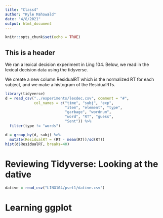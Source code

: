 ```yaml
---
title: "Class4"
author: "Kyle Mahowald"
date: "4/8/2021"
output: html_document
---
```


```r
knitr::opts_chunk$set(echo = TRUE)
```

## This is a header

We ran a lexical decision experiment in Ling 104. Below, we read in the lexical decision data using the tidyverse. 

We create a new column ResidualRT which is the normalized RT for each subject, and we make a histogram of the ResidualRTs.

```r
library(tidyverse)
d = read_csv("../experiments/lexdec.csv", comment = "#",
             col_names = c("time", "subj", "exp",
                           "item", "element", "type",
                           "garbage", "wordnum", 
                           "word", "RT", "guess", 
                           "Sent")) %>%
  filter(type != "words")

d = group_by(d, subj) %>%
  mutate(ResidualRT = (RT - mean(RT))/sd(RT))
hist(d$ResidualRT, breaks=40)
```

# Reviewing Tidyverse: Looking at the dative

```r
dative = read_csv("LING104/pset1/dative.csv")
```

# Learning ggplot

```r
```
